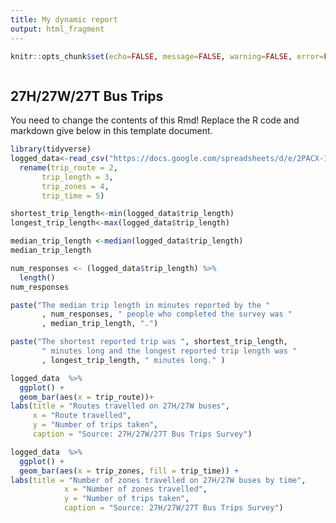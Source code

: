 ```yaml
---
title: My dynamic report
output: html_fragment
---
```


```r
knitr::opts_chunk$set(echo=FALSE, message=FALSE, warning=FALSE, error=FALSE)

```

```css

```

## 27H/27W/27T Bus Trips 

You need to change the contents of this Rmd! Replace the R code and markdown give below in this template document.

```r
library(tidyverse)
logged_data<-read_csv("https://docs.google.com/spreadsheets/d/e/2PACX-1vQvFgt_R6ls_IimVFRn1n7D1G-vcKmpywkQAlbQiZOtKPUsQx_K_AhMCaHCatp3qW89uR9FNNeq2HLt/pub?gid=1288271793&single=true&output=csv")%>%
  rename(trip_route = 2,
       trip_length = 3, 
       trip_zones = 4,
       trip_time = 5)

shortest_trip_length<-min(logged_data$trip_length)
longest_trip_length<-max(logged_data$trip_length)

median_trip_length <-median(logged_data$trip_length)
median_trip_length

num_responses <- (logged_data$trip_length) %>%
  length()
num_responses

paste("The median trip length in minutes reported by the "
       , num_responses, " people who completed the survey was "
       , median_trip_length, ".")

paste("The shortest reported trip was ", shortest_trip_length, 
       " minutes long and the longest reported trip length was "
       , longest_trip_length, " minutes long." )

logged_data  %>%
  ggplot() +
  geom_bar(aes(x = trip_route))+
labs(title = "Routes travelled on 27H/27W buses",
     x = "Route travelled",
     y = "Number of trips taken", 
     caption = "Source: 27H/27W/27T Bus Trips Survey")

logged_data  %>%
  ggplot() +
  geom_bar(aes(x = trip_zones, fill = trip_time)) +
labs(title = "Number of zones travelled on 27H/27W buses by time",
            x = "Number of zones travelled",
            y = "Number of trips taken",
            caption = "Source: 27H/27W/27T Bus Trips Survey")

```

